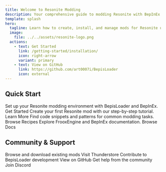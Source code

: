 ```yaml
---
title: Welcome to Resonite Modding
description: Your comprehensive guide to modding Resonite with BepInEx
template: splash
hero:
  tagline: Learn how to create, install, and manage mods for Resonite using BepInEx and BepisLoader
  image:
    file: ../../assets/resonite-logo.png
  actions:
    - text: Get Started
      link: /getting-started/installation/
      icon: right-arrow
      variant: primary
    - text: View on GitHub
      link: https://github.com/art0007i/BepisLoader
      icon: external
---
```



## Quick Start

<CardGrid stagger>
	<Card title="Installation Guide" icon="rocket">
		Set up your Resonite modding environment with BepisLoader and BepInEx.
		<LinkButton href="/getting-started/installation/" variant="primary">
			Get Started
		</LinkButton>
	</Card>
	<Card title="First Mod" icon="pencil">
		Create your first Resonite mod with our step-by-step tutorial.
		<LinkButton href="/getting-started/first-mod/">Learn More</LinkButton>
	</Card>
	<Card title="Common Recipes" icon="open-book">
		Find code snippets and patterns for common modding tasks.
		<LinkButton href="/recipes/common-patterns/">Browse Recipes</LinkButton>
	</Card>
	<Card title="API Reference" icon="seti:json">
		Explore FrooxEngine and BepInEx documentation.
		<LinkButton href="/reference/frooxengine/">Browse Docs</LinkButton>
	</Card>
</CardGrid>

## Community & Support

<CardGrid stagger>
	<Card title="Mod Repository" icon="external">
		Browse and download existing mods
		<LinkButton href="https://thunderstore.io/c/resonite/">Visit Thunderstore</LinkButton>
	</Card>
	<Card title="Source Code" icon="github">
		Contribute to BepisLoader development
		<LinkButton href="https://github.com/art0007i/BepisLoader">View on GitHub</LinkButton>
	</Card>
	<Card title="Discord Server" icon="discord">
		Get help from the community
		<LinkButton href="https://discord.gg/vCDJK9xyvm">Join Discord</LinkButton>
	</Card>
</CardGrid>
